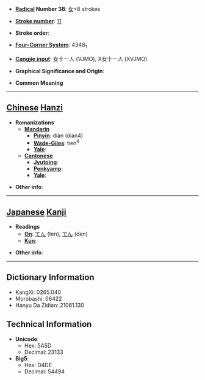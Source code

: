 * '''[[Wiktionary:Chinese radical index| Radical]] Number 38''': [[Wiktionary:Chinese radical index 女|女]]+8 strokes

* '''[[Wiktionary:Chinese total strokes index|Stroke number]]''': [[Wiktionary:Chinese total strokes index 11|11]]

* '''Stroke order''': 

* '''[[Wiktionary:Chinese four corner index|Four-Corner System]]''': 4348<sub>1</sub>

* '''[[Wiktionary:Chinese Cangjie index|Cangjie input]]''': 女十一人 (VJMO), X女十一人 (XVJMO)

* '''Graphical Significance and Origin''': 

* '''Common Meaning'''

----

== [[Chinese]] [[Hanzi]] ==

* '''Romanizations'''
** '''[[Mandarin]]'''
*** '''[[Pinyin]]''': diàn (dian4)
*** '''[[Wade-Giles]]''': tien<sup>4</sup>
*** '''[[Yale]]''': 
** '''[[Cantonese]]'''
*** '''[[Jyutping]]''':
*** '''[[Penkyamp]]''': 
*** '''[[Yale]]''': 

* '''Other info''': 

----

== [[Japanese]] [[Kanji]] ==

* '''Readings'''
** '''[[On]]''': [[てん]] (ten), [[でん]] (den)
** '''[[Kun]]''': 

* '''Other info''':  

----

== Dictionary Information ==

* KangXi: 0265.040
* Morobashi: 06422
* Hanyu Da Zidian: 21061.130

== Technical Information ==

* '''Unicode''':
** Hex: 5A5D
** Decimal: 23133
* '''Big5''':
** Hex: D4DE
** Decimal: 54494